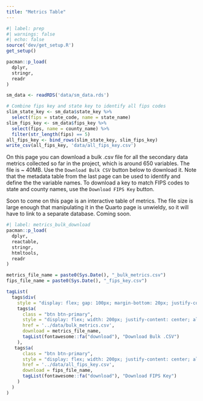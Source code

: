 ```yaml
---
title: "Metrics Table"
---
```


```r
#| label: prep
#| warnings: false
#| echo: false
source('dev/get_setup.R')
get_setup()

pacman::p_load(
  dplyr,
  stringr,
  readr
)

sm_data <- readRDS('data/sm_data.rds')

# Combine fips key and state key to identify all fips codes
slim_state_key <- sm_data$state_key %>% 
  select(fips = state_code, name = state_name)
slim_fips_key <- sm_data$fips_key %>% 
  select(fips, name = county_name) %>% 
  filter(str_length(fips) == 5)
all_fips_key <- bind_rows(slim_state_key, slim_fips_key)
write_csv(all_fips_key, 'data/all_fips_key.csv')
```

On this page you can download a bulk .csv file for all the secondary data metrics collected so far in the project, which is around 650 variables. The file is ~ 40MB. Use the `Download Bulk CSV` button below to download it. Note that the metadata table from the last page can be used to identify and define the the variable names. To download a key to match FIPS codes to state and county names, use the `Download FIPS Key` button.

Soon to come on this page is an interactive table of metrics. The file size is large enough that manipulating it in the Quarto page is unwieldy, so it will have to link to a separate database. Coming soon.

```r
#| label: metrics_bulk_download
pacman::p_load(
  dplyr,
  reactable,
  stringr,
  htmltools,
  readr
)

metrics_file_name = paste0(Sys.Date(), "_bulk_metrics.csv")
fips_file_name = paste0(Sys.Date(), "_fips_key.csv")

tagList(
  tags$div(
    style = "display: flex; gap: 100px; margin-bottom: 20px; justify-content: center;",
    tags$a(
      class = "btn btn-primary",
      style = "display: flex; width: 200px; justify-content: center; align-items: center;",
      href = '../data/bulk_metrics.csv',
      download = metrics_file_name,
      tagList(fontawesome::fa("download"), "Download Bulk .CSV")
    ),
   tags$a(
      class = "btn btn-primary",
      style = "display: flex; width: 200px; justify-content: center; align-items: center;",
      href = '../data/all_fips_key.csv',
      download = fips_file_name,
      tagList(fontawesome::fa("download"), "Download FIPS Key")
    )
  )
)

```

